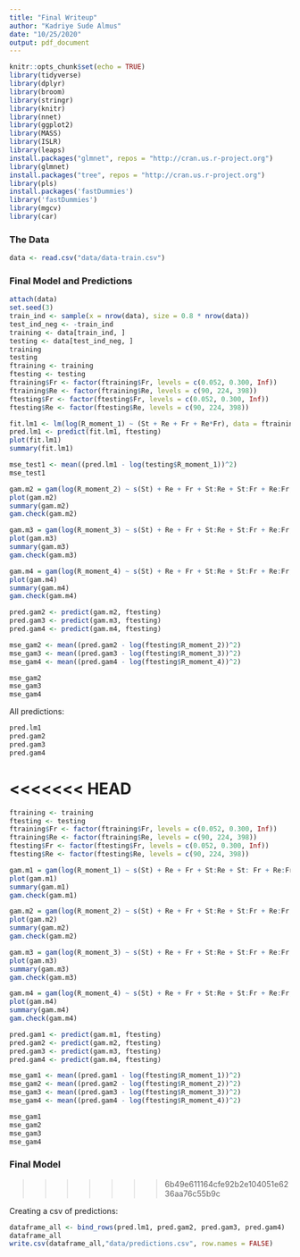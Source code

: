 ```yaml
---
title: "Final Writeup"
author: "Kadriye Sude Almus"
date: "10/25/2020"
output: pdf_document
---
```


```r
knitr::opts_chunk$set(echo = TRUE)
library(tidyverse)
library(dplyr)
library(broom)
library(stringr)
library(knitr)
library(nnet)
library(ggplot2)
library(MASS)
library(ISLR)
library(leaps)
install.packages("glmnet", repos = "http://cran.us.r-project.org")
library(glmnet)
install.packages("tree", repos = "http://cran.us.r-project.org")
library(pls)
install.packages('fastDummies')
library('fastDummies')
library(mgcv)
library(car)
```

### The Data

```r
data <- read.csv("data/data-train.csv")
```


### Final Model and Predictions

```r
attach(data)
set.seed(3)
train_ind <- sample(x = nrow(data), size = 0.8 * nrow(data))
test_ind_neg <- -train_ind
training <- data[train_ind, ]
testing <- data[test_ind_neg, ]
training
testing
ftraining <- training
ftesting <- testing
ftraining$Fr <- factor(ftraining$Fr, levels = c(0.052, 0.300, Inf))
ftraining$Re <- factor(ftraining$Re, levels = c(90, 224, 398))
ftesting$Fr <- factor(ftesting$Fr, levels = c(0.052, 0.300, Inf))
ftesting$Re <- factor(ftesting$Re, levels = c(90, 224, 398))


```


```r
fit.lm1 <- lm(log(R_moment_1) ~ (St + Re + Fr + Re*Fr), data = ftraining)
pred.lm1 <- predict(fit.lm1, ftesting)
plot(fit.lm1)
summary(fit.lm1)

mse_test1 <- mean((pred.lm1 - log(testing$R_moment_1))^2)
mse_test1

gam.m2 = gam(log(R_moment_2) ~ s(St) + Re + Fr + St:Re + St:Fr + Re:Fr, data = ftraining)
plot(gam.m2)
summary(gam.m2)
gam.check(gam.m2)

gam.m3 = gam(log(R_moment_3) ~ s(St) + Re + Fr + St:Re + St:Fr + Re:Fr, data = ftraining)
plot(gam.m3)
summary(gam.m3)
gam.check(gam.m3)

gam.m4 = gam(log(R_moment_4) ~ s(St) + Re + Fr + St:Re + St:Fr + Re:Fr, data = ftraining)
plot(gam.m4)
summary(gam.m4)
gam.check(gam.m4)

pred.gam2 <- predict(gam.m2, ftesting)
pred.gam3 <- predict(gam.m3, ftesting)
pred.gam4 <- predict(gam.m4, ftesting)

mse_gam2 <- mean((pred.gam2 - log(ftesting$R_moment_2))^2)
mse_gam3 <- mean((pred.gam3 - log(ftesting$R_moment_3))^2)
mse_gam4 <- mean((pred.gam4 - log(ftesting$R_moment_4))^2)

mse_gam2
mse_gam3
mse_gam4

```


All predictions:

```r
pred.lm1
pred.gam2
pred.gam3
pred.gam4
```

<<<<<<< HEAD
=======
```r
ftraining <- training
ftesting <- testing
ftraining$Fr <- factor(ftraining$Fr, levels = c(0.052, 0.300, Inf))
ftraining$Re <- factor(ftraining$Re, levels = c(90, 224, 398))
ftesting$Fr <- factor(ftesting$Fr, levels = c(0.052, 0.300, Inf))
ftesting$Re <- factor(ftesting$Re, levels = c(90, 224, 398))

gam.m1 = gam(log(R_moment_1) ~ s(St) + Re + Fr + St:Re + St: Fr + Re:Fr, data = ftraining)
plot(gam.m1)
summary(gam.m1)
gam.check(gam.m1)

gam.m2 = gam(log(R_moment_2) ~ s(St) + Re + Fr + St:Re + St:Fr + Re:Fr, data = ftraining)
plot(gam.m2)
summary(gam.m2)
gam.check(gam.m2)

gam.m3 = gam(log(R_moment_3) ~ s(St) + Re + Fr + St:Re + St:Fr + Re:Fr, data = ftraining)
plot(gam.m3)
summary(gam.m3)
gam.check(gam.m3)

gam.m4 = gam(log(R_moment_4) ~ s(St) + Re + Fr + St:Re + St:Fr + Re:Fr, data = ftraining)
plot(gam.m4)
summary(gam.m4)
gam.check(gam.m4)

pred.gam1 <- predict(gam.m1, ftesting)
pred.gam2 <- predict(gam.m2, ftesting)
pred.gam3 <- predict(gam.m3, ftesting)
pred.gam4 <- predict(gam.m4, ftesting)

mse_gam1 <- mean((pred.gam1 - log(ftesting$R_moment_1))^2)
mse_gam2 <- mean((pred.gam2 - log(ftesting$R_moment_2))^2)
mse_gam3 <- mean((pred.gam3 - log(ftesting$R_moment_3))^2)
mse_gam4 <- mean((pred.gam4 - log(ftesting$R_moment_4))^2)

mse_gam1
mse_gam2
mse_gam3
mse_gam4
```

### Final Model
>>>>>>> 6b49e611164cfe92b2e104051e6236aa76c55b9c

Creating a csv of predictions:


```r
dataframe_all <- bind_rows(pred.lm1, pred.gam2, pred.gam3, pred.gam4)
dataframe_all
write.csv(dataframe_all,"data/predictions.csv", row.names = FALSE)


```
